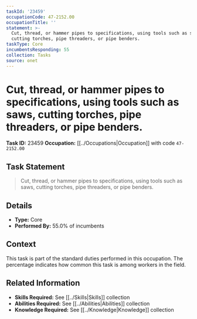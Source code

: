 ```yaml
---
taskId: '23459'
occupationCode: 47-2152.00
occupationTitle: ''
statement: >-
  Cut, thread, or hammer pipes to specifications, using tools such as saws,
  cutting torches, pipe threaders, or pipe benders.
taskType: Core
incumbentsResponding: 55
collection: Tasks
source: onet
---
```

# Cut, thread, or hammer pipes to specifications, using tools such as saws, cutting torches, pipe threaders, or pipe benders.

**Task ID:** 23459
**Occupation:** [[../Occupations|Occupation]] with code `47-2152.00`

## Task Statement

> Cut, thread, or hammer pipes to specifications, using tools such as saws, cutting torches, pipe threaders, or pipe benders.

## Details

- **Type:** Core
- **Performed By:** 55.0% of incumbents

## Context

This task is part of the standard duties performed in this occupation. The percentage indicates how common this task is among workers in the field.

## Related Information

- **Skills Required:** See [[../Skills|Skills]] collection
- **Abilities Required:** See [[../Abilities|Abilities]] collection
- **Knowledge Required:** See [[../Knowledge|Knowledge]] collection
